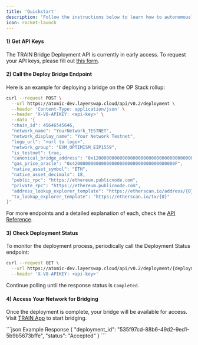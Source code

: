 ```yaml
---
title: 'Quickstart'
description: 'Follow the instructions below to learn how to autonomously deploy a trustless bridge on any rollup/chain'
icon: rocket-launch
---
```


#### 1) Get API Keys
The TRAIN Bridge Deployment API is currently in early access. To request your API keys, please fill out [this form](https://ix9g7fdi92w.typeform.com/to/EFRPexAw).

#### 2) Call the Deploy Bridge Endpoint
Here is an example for deploying a bridge on the OP Stack rollup:

```bash
curl --request POST \
  --url https://atomic-dev.layerswap.cloud/api/v0.2/deployment \
  --header 'Content-Type: application/json' \
  --header 'X-V8-APIKEY: <api-key>' \
  --data '{
  "chain_id": 45646545646,
  "network_name": "YourNetwork_TESTNET",
  "network_display_name": "Your Network Testnet",
  "logo_url": "<url to logo>",
  "network_group": "EVM_OPTIMISM_EIP1559",
  "is_testnet": true,
  "canonical_bridge_address": "0x1200000000000000000000000000000000000000",
  "gas_price_oracle": "0x420000000000000000000000000000000000000F",
  "native_asset_symbol": "ETH",
  "native_asset_decimals": 18,
  "public_rpc": "https://ethereum.publicnode.com",
  "private_rpc": "https://ethereum.publicnode.com",
  "address_lookup_explorer_template": "https://etherscan.io/address/{0}",
  "tx_lookup_explorer_template": "https://etherscan.io/tx/{0}"
}'
```

For more endpoints and a detailed explanation of each, check the [API Reference](/api-reference).

#### 3) Check Deployment Status
To monitor the deployment process, periodically call the Deployment Status endpoint:

```bash
curl --request GET \
  --url https://atomic-dev.layerswap.cloud/api/v0.2/deployment/{deploymentId} \
  --header 'X-V8-APIKEY: <api-key>'
```

Continue polling until the response status is `Completed`.

#### 4) Access Your Network for Bridging
Once the deployment is complete, your bridge will be available for access. Visit [TRAIN App](https://app.train.tech) to start bridging.


<RequestExample>
<OpRequest />
</RequestExample>

<ResponseExample>
```json Example Response
{
    "deployment_id": "535f97cd-88b6-49d2-9ed1-5b9b5673bffe",
    "status": "Accepted"
}
```
</ResponseExample>